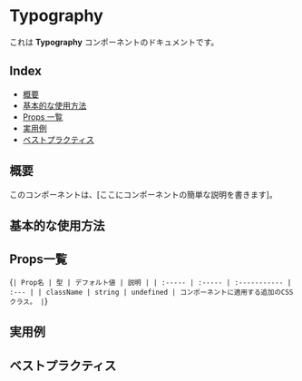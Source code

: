 
<Meta of={TypographyStories} />

# Typography

これは **Typography** コンポーネントのドキュメントです。

## Index

- [概要](#概要)
- [基本的な使用方法](#基本的な使用方法)
- [Props 一覧](#props一覧)
- [実用例](#実用例)
- [ベストプラクティス](#ベストプラクティス)

## 概要

このコンポーネントは、[ここにコンポーネントの簡単な説明を書きます]。

## 基本的な使用方法

<Source of={TypographyStories.Default} />
<Canvas of={TypographyStories.Default} />

## Props一覧

<Markdown>{`
| Prop名 | 型 | デフォルト値 | 説明 |
| :----- | :----- | :----------- | :--- |
| className | string | undefined | コンポーネントに適用する追加のCSSクラス。 |
`}</Markdown>

## 実用例

## ベストプラクティス
